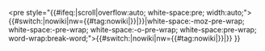 <pre<includeonly></includeonly> style="{{#ifeq:{{{1}}}|scroll|overflow:auto; white-space:pre; width:auto;{{{style|}}}">{{#switch:{{{2}}}|nowiki|nw={{#tag:nowiki|{{{3}}}}}|{{{2}}}}}|white-space:-moz-pre-wrap; white-space:-pre-wrap; white-space:-o-pre-wrap; white-space:pre-wrap; word-wrap:break-word;{{{style|}}}">{{#switch:{{{1}}}|nowiki|nw={{#tag:nowiki|{{{2}}}}}|{{{1}}}}} }}</pre><noinclude>
{{Documentation}}
<!-- PLEASE ADD CATEGORIES AND INTERWIKIS TO THE /doc SUBPAGE, THANKS -->
</noinclude>